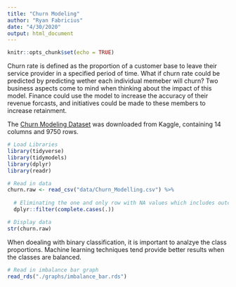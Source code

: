 ```yaml
---
title: "Churn Modeling"
author: "Ryan Fabricius"
date: "4/30/2020"
output: html_document
---
```


```r
knitr::opts_chunk$set(echo = TRUE)
```

Churn rate is defined as the proportion of a customer base to leave their service provider in a specified period of time. What if churn rate could be predicted by predicting wether each individual memeber will churn? Two business aspects come to mind when thinking about the impact of this model. Finance could use the model to increase the accuracy of their revenue forcasts, and initiatives could be made to these members to increase retainment.

The [Churn Modeling Dataset](https://www.kaggle.com/shrutimechlearn/churn-modelling) was downloaded from Kaggle, containing 14 columns and 9750 rows.

```r
# Load Libraries
library(tidyverse)
library(tidymodels)
library(dplyr)
library(readr)
```

```r
# Read in data
churn.raw <- read_csv("data/Churn_Modelling.csv") %>%
  
  # Eliminating the one and only row with NA values which includes outcome
  dplyr::filter(complete.cases(.))

# Display data
str(churn.raw)
```

When doealing with binary classification, it is important to analzye the class proportions. Machine learning techniques tend provide better results when the classes are balanced.

```r
# Read in imbalance bar graph
read_rds("./graphs/imbalance_bar.rds")
```















